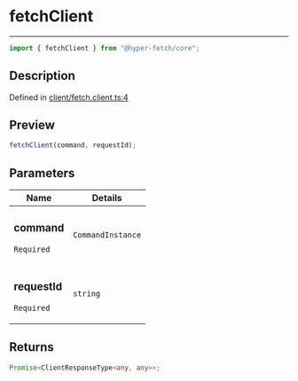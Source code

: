 # fetchClient

<div class="api-docs__separator" data-reactroot="">

---

</div><div class="api-docs__import" data-reactroot="">

```ts
import { fetchClient } from "@hyper-fetch/core";
```

</div><div class="api-docs__section">

## Description

</div><div class="api-docs__description"><span class="api-docs__do-not-parse">

</span></div><p class="api-docs__definition">

Defined in
[client/fetch.client.ts:4](https://github.com/BetterTyped/hyper-fetch/blob/993719ed/packages/core/src/client/fetch.client.ts#L4)

</p><div class="api-docs__section">

## Preview

</div><div class="api-docs__preview fn">

```ts
fetchClient(command, requestId);
```

</div><div class="api-docs__section">

## Parameters

</div>
<div class="api-docs__parameters">
<table>
<thead><tr><th>Name</th><th>Details</th></tr></thead>
<tbody><tr param-data="command"><td class="api-docs__param-name required">

### command

`Required`

</td><td class="api-docs__param-type">

`CommandInstance`

</td></tr><tr param-data="requestId"><td class="api-docs__param-name required">

### requestId

`Required`

</td><td class="api-docs__param-type">

`string`

</td></tr></tbody></table></div><div class="api-docs__section">

## Returns

</div><div class="api-docs__returns">

```ts
Promise<ClientResponseType<any, any>>;
```

</div>
